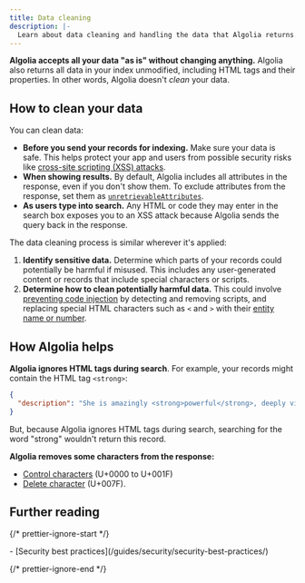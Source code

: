 ```yaml
---
title: Data cleaning
description: |-
  Learn about data cleaning and handling the data that Algolia returns.
---
```


**Algolia accepts all your data "as is" without changing anything.**
Algolia also returns all data in your index unmodified, including HTML tags and their properties.
In other words, Algolia doesn't _clean_ your data.

## How to clean your data

You can clean data:

- **Before you send your records for indexing.** Make sure your data is safe. This helps protect your app and users from possible security risks like [cross-site scripting (XSS) attacks](https://wikipedia.org/wiki/Cross-site_scripting).
- **When showing results.** By default, Algolia includes all attributes in the response, even if you don't show them. To exclude attributes from the response, set them as [`unretrievableAttributes`](/api-reference/api-parameters/unretrievableAttributes/).
- **As users type into search.** Any HTML or code they may enter in the search box exposes you to an XSS attack because Algolia sends the query back in the response.

The data cleaning process is similar wherever it's applied:

1. **Identify sensitive data.** Determine which parts of your records could potentially be harmful if misused. This includes any user-generated content or records that include special characters or scripts.
1. **Determine how to clean potentially harmful data.** This could involve [preventing code injection](https://cheatsheetseries.owasp.org/cheatsheets/Cross_Site_Scripting_Prevention_Cheat_Sheet.html) by detecting and removing scripts, and replacing special HTML characters such as `<` and `>` with their [entity name or number](https://www.w3schools.com/html/html_entities.asp).

## How Algolia helps

**Algolia ignores HTML tags during search**.
For example, your records might contain the HTML tag `<strong>`:

```json json
{
  "description": "She is amazingly <strong>powerful</strong>, deeply visionary."
}
```

But, because Algolia ignores HTML tags during search, searching for the word "strong" wouldn't return this record.

**Algolia removes some characters from the response:**

- [Control characters](https://wikipedia.org/wiki/Control_character) (U+0000 to U+001F)
- [Delete character](https://wikipedia.org/wiki/Delete_character) (U+007F).

## Further reading

{/* prettier-ignore-start */}

<Info>
  - [Security best practices](/guides/security/security-best-practices/)
</Info>

{/* prettier-ignore-end */}
